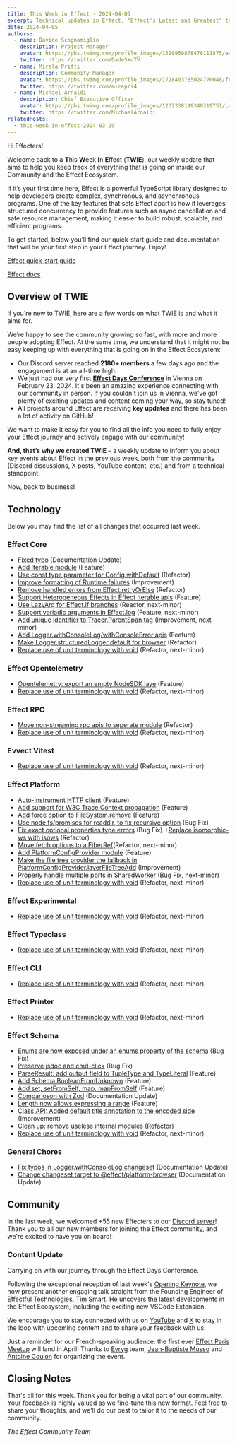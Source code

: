 ```yaml
---
title: This Week in Effect - 2024-04-05
excerpt: Technical updates in Effect, "Effect's Latest and Greatest" talk by Tim Smart & Upcoming Event.
date: 2024-04-05
authors:
  - name: Davide Scognamiglio
    description: Project Manager
    avatar: https://pbs.twimg.com/profile_images/1329959878476111875/evHG8VX6_400x400.jpg
    twitter: https://twitter.com/DadeSkoTV
  - name: Mirela Prifti
    description: Community Manager
    avatar: https://pbs.twimg.com/profile_images/1728403785024770048/frKphayT_400x400.jpg
    twitter: https://twitter.com/mirepri4
  - name: Michael Arnaldi
    description: Chief Executive Officer
    avatar: https://pbs.twimg.com/profile_images/1232338149340319751/Ln9nNWyk_400x400.jpg
    twitter: https://twitter.com/MichaelArnaldi
relatedPosts:
  - this-week-in-effect-2024-03-29
---
```


Hi Effecters! 

Welcome back to a **T**his **W**eek **I**n **E**ffect (**TWIE**), our weekly update that aims to help you keep track of everything that is going on inside our Community and the Effect Ecosystem.

If it’s your first time here, Effect is a powerful TypeScript library designed to help developers create complex, synchronous, and asynchronous programs. One of the key features that sets Effect apart is how it leverages structured concurrency to provide features such as async cancellation and safe resource management, making it easier to build robust, scalable, and efficient programs.

To get started, below you’ll find our quick-start guide and documentation that will be your first step in your Effect journey. Enjoy!

[Effect quick-start guide](/docs/quickstart)

[Effect docs](/docs/introduction)

## Overview of TWIE

If you're new to TWIE, here are a few words on what TWIE is and what it aims for.

We’re happy to see the community growing so fast, with more and more people adopting Effect. At the same time, we understand that it might not be easy keeping up with everything that is going on in the Effect Ecosystem:

- Our Discord server reached **2180+ members** a few days ago and the engagement is at an all-time high.
- We just had our very first **[Effect Days Conference](/events/effect-days)** in Vienna on February 23, 2024. It's been an amazing experience connecting with our community in person. If you couldn't join us in Vienna, we've got plenty of exciting updates and content coming your way, so stay tuned!
- All projects around Effect are receiving **key updates** and there has been a lot of activity on GitHub!

We want to make it easy for you to find all the info you need to fully enjoy your Effect journey and actively engage with our community!

**And, that’s why we created TWIE** – a weekly update to inform you about key events about Effect in the previous week, both from the community (Discord discussions, X posts, YouTube content, etc.) and from a technical standpoint.

Now, back to business!

## Technology

Below you may find the list of all changes that occurred last week.

### Effect Core
+ [Fixed typo](https://github.com/Effect-TS/effect/pull/2448) (Documentation Update)
+ [Add Iterable module](https://github.com/Effect-TS/effect/pull/2415) (Feature)
+ [Use const type parameter for Config.withDefault](https://github.com/Effect-TS/effect/pull/2460) (Refactor)
+ [Improve formatting of Runtime failures](https://github.com/Effect-TS/effect/pull/2461) (Improvement)
+ [Remove handled errors from Effect.retryOrElse](https://github.com/Effect-TS/effect/pull/2462) (Refactor)
+ [Support Heterogeneous Effects in Effect Iterable apis](https://github.com/Effect-TS/effect/pull/2438) (Feature)
+ [Use LazyArg for Effect.if branches](https://github.com/Effect-TS/effect/pull/2451) (Reactor, next-minor)
+ [Support variadic arguments in Effect.log](https://github.com/Effect-TS/effect/pull/2452) (Feature, next-minor)
+ [Add unique identifier to Tracer.ParentSpan tag](https://github.com/Effect-TS/effect/pull/2459) (Improvement, next-minor)
+ [Add Logger.withConsoleLog/withConsoleError apis](https://github.com/Effect-TS/effect/pull/2473) (Feature)
+ [Make Logger.structuredLogger default for browser](https://github.com/Effect-TS/effect/pull/2466) (Refactor)
+ [Replace use of unit terminology with void](https://github.com/Effect-TS/effect/pull/2476) (Refactor, next-minor)

### Effect Opentelemetry
+ [Opentelemetry: export an empty NodeSDK laye](https://github.com/Effect-TS/effect/pull/2433) (Feature)
+ [Replace use of unit terminology with void](https://github.com/Effect-TS/effect/pull/2476) (Refactor, next-minor)


### Effect RPC
+ [Move non-streaming rpc apis to seperate module](https://github.com/Effect-TS/effect/pull/2455) (Refactor)
+ [Replace use of unit terminology with void](https://github.com/Effect-TS/effect/pull/2476) (Refactor, next-minor)

### Evvect Vitest
+ [Replace use of unit terminology with void](https://github.com/Effect-TS/effect/pull/2476) (Refactor, next-minor)


### Effect Platform
+ [Auto-instrument HTTP client](https://github.com/Effect-TS/effect/pull/2450) (Feature)
+ [Add support for W3C Trace Context propagation](https://github.com/Effect-TS/effect/pull/2445) (Feature)
+ [Add force option to FileSystem.remove](https://github.com/Effect-TS/effect/pull/2427) (Feature) 
+ [Use node fs/promises for readdir, to fix recursive option](https://github.com/Effect-TS/effect/pull/2458) (Bug Fix)
+ [Fix exact optional properties type errors](https://github.com/Effect-TS/effect/pull/2463) (Bug Fix)
+[Replace isomorphic-ws with isows](https://github.com/Effect-TS/effect/pull/2469) (Refactor)
+ [Move fetch options to a FiberRef](https://github.com/Effect-TS/effect/pull/2467)(Refactor, next-minor)
+ [Add PlatformConfigProvider module](https://github.com/Effect-TS/effect/pull/2477) (Feature)
+ [Make the file tree provider the fallback in PlatformConfigProvider.layerFileTreeAdd](https://github.com/Effect-TS/effect/pull/2479) (Improvement)
+ [Properly handle multiple ports in SharedWorker](https://github.com/Effect-TS/effect/pull/2468) (Bug Fix, next-minor)
+ [Replace use of unit terminology with void](https://github.com/Effect-TS/effect/pull/2476) (Refactor, next-minor)

### Effect Experimental
+ [Replace use of unit terminology with void](https://github.com/Effect-TS/effect/pull/2476) (Refactor, next-minor)

### Effect Typeclass
+ [Replace use of unit terminology with void](https://github.com/Effect-TS/effect/pull/2476) (Refactor, next-minor)

### Effect CLI
+ [Replace use of unit terminology with void](https://github.com/Effect-TS/effect/pull/2476) (Refactor, next-minor)

### Effect Printer
+ [Replace use of unit terminology with void](https://github.com/Effect-TS/effect/pull/2476) (Refactor, next-minor)


### Effect Schema
+ [Enums are now exposed under an enums property of the schema](https://github.com/Effect-TS/effect/pull/2442) (Bug Fix)
+ [Preserve jsdoc and cmd-click](https://github.com/Effect-TS/effect/pull/2436) (Bug Fix)
+ [ParseResult: add output field to TupleType and TypeLiteral](https://github.com/Effect-TS/effect/pull/2446) (Feature)
+ [Add Schema.BooleanFromUnknown](https://github.com/Effect-TS/effect/pull/2453) (Feature)
+ [Add set, setFromSelf, map, mapFromSelf](https://github.com/Effect-TS/effect/pull/2456) (Feature)
+ [Comparioson with Zod](https://github.com/Effect-TS/effect/pull/2430) (Documentation Update)
+ [Length now allows expressing a range](https://github.com/Effect-TS/effect/pull/2465) (Feature)
+ [Class API: Added default title annotation to the encoded side](https://github.com/Effect-TS/effect/pull/2471) (Improvement)
+ [Clean up: remove useless internal modules](https://github.com/Effect-TS/effect/pull/2481) (Refactor)
+ [Replace use of unit terminology with void](https://github.com/Effect-TS/effect/pull/2476) (Refactor, next-minor)

### General Chores 
+ [Fix typos in Logger.withConsoleLog changeset](https://github.com/Effect-TS/effect/pull/2474) (Documentation Update)
+ [Change changeset target to @effect/platform-browser](https://github.com/Effect-TS/effect/pull/2475) (Documentation Update)


## Community

In the last week, we welcomed +55 new Effecters to our [Discord server](https://discord.gg/effect-ts)! Thank you to all our new members for joining the Effect community, and we're excited to have you on board!

### Content Update

Carrying on with our journey through the Effect Days Conference. 

Following the exceptional reception of last week's [Opening Keynote](https://www.youtube.com/watch?reload=9&v=PxIBWjiv3og), we now present another engaging talk straight from the Founding Engineer of [Effectful Technologies](https://twitter.com/EffectfulTech), [Tim Smart](https://twitter.com/tim_smart). He uncovers the latest developments in the Effect Ecosystem, including the exciting new VSCode Extension.

<YouTube url="https://www.youtube.com/embed/v9lUg6zlaRM?si=vvMT0tfbqA0rK-vc" />

We encourage you to stay connected with us on [YouTube](https://www.youtube.com/@effect-ts) and [X](https://twitter.com/EffectTS_) to stay in the loop with upcoming content and to share your feedback with us.


Just a reminder for our French-speaking audience: the first ever [Effect Paris Meetup](https://www.meetup.com/fr-FR/effect-paris/) will land in April! Thanks to [Evryg](https://www.evryg.com) team, [Jean-Baptiste Musso](https://twitter.com/jbmusso) and [Antoine Coulon](https://twitter.com/c9antoine) for organizing the event.

<Tweet id="1764621821184262629" />

## Closing Notes

That's all for this week. Thank you for being a vital part of our community. Your feedback is highly valued as we fine-tune this new format. Feel free to share your thoughts, and we'll do our best to tailor it to the needs of our community.

_The Effect Community Team_
